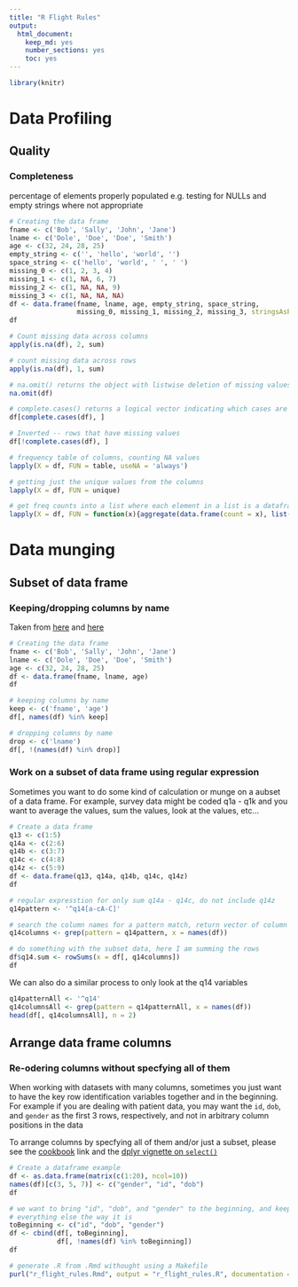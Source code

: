 ```yaml
---
title: "R Flight Rules"
output:
  html_document:
    keep_md: yes
    number_sections: yes
    toc: yes
---
```

<!-- toc -->
```r
library(knitr)
```

# Data Profiling
## Quality
### Completeness
percentage of elements properly populated e.g. testing for NULLs and empty strings where not appropriate

```r
# Creating the data frame
fname <- c('Bob', 'Sally', 'John', 'Jane')
lname <- c('Dole', 'Doe', 'Doe', 'Smith')
age <- c(32, 24, 28, 25)
empty_string <- c('', 'hello', 'world', '')
space_string <- c('hello', 'world', ' ', ' ')
missing_0 <- c(1, 2, 3, 4)
missing_1 <- c(1, NA, 6, 7)
missing_2 <- c(1, NA, NA, 9)
missing_3 <- c(1, NA, NA, NA)
df <- data.frame(fname, lname, age, empty_string, space_string,
                 missing_0, missing_1, missing_2, missing_3, stringsAsFactors = FALSE)
df
```

```r
# Count missing data across columns
apply(is.na(df), 2, sum)

# count missing data across rows
apply(is.na(df), 1, sum)
```

```r
# na.omit() returns the object with listwise deletion of missing values.
na.omit(df)

# complete.cases() returns a logical vector indicating which cases are complete.
df[complete.cases(df), ]
```

```r
# Inverted -- rows that have missing values
df[!complete.cases(df), ]
```

```r
# frequency table of columns, counting NA values
lapply(X = df, FUN = table, useNA = 'always')

# getting just the unique values from the columns
lapply(X = df, FUN = unique)
```

```r
# get freq counts into a list where each element in a list is a dataframe
lapply(X = df, FUN = function(x){aggregate(data.frame(count = x), list(value = x), length)})
```

# Data munging
## Subset of data frame
### Keeping/dropping columns by name
Taken from [here](http://stackoverflow.com/questions/5234117/how-to-drop-columns-by-name-in-a-data-frame) and [here](http://stackoverflow.com/questions/4605206/drop-columns-r-data-frame)
```r
# Creating the data frame
fname <- c('Bob', 'Sally', 'John', 'Jane')
lname <- c('Dole', 'Doe', 'Doe', 'Smith')
age <- c(32, 24, 28, 25)
df <- data.frame(fname, lname, age)
df
```

```r
# keeping columns by name
keep <- c('fname', 'age')
df[, names(df) %in% keep]
```

```r
# dropping columns by name
drop <- c('lname')
df[, !(names(df) %in% drop)]
```

### Work on a subset of data frame using regular expression
Sometimes you want to do some kind of calculation or munge on a aubset of a data frame.  For example, survey data might be coded q1a - q1k and you want to average the values, sum the values, look at the values, etc...

```r
# Create a data frame
q13 <- c(1:5)
q14a <- c(2:6)
q14b <- c(3:7)
q14c <- c(4:8)
q14z <- c(5:9)
df <- data.frame(q13, q14a, q14b, q14c, q14z)
df
```

```r
# regular expresstion for only sum q14a - q14c, do not include q14z
q14pattern <- '^q14[a-cA-C]'

# search the column names for a pattern match, return vector of column indices
q14columns <- grep(pattern = q14pattern, x = names(df))

# do something with the subset data, here I am summing the rows
df$q14.sum <- rowSums(x = df[, q14columns])
df
```

We can also do a similar process to only look at the q14 variables
```r
q14patternAll <- '^q14'
q14columnsAll <- grep(pattern = q14patternAll, x = names(df))
head(df[, q14columnsAll], n = 2)
```

## Arrange data frame columns
### Re-odering columns without specfying all of them
When working with datasets with many columns, sometimes you just want to have
the key row identification variables together and in the beginning.  For example
if you are dealing with patient data, you may want the `id`, `dob`, and `gender`
as the first 3 rows, respectively, and not in arbitrary column positions in the data

To arrange columns by specfying all of them and/or just a subset, please see the
[cookbook](http://www.cookbook-r.com/Manipulating_data/Reordering_the_columns_in_a_data_frame/)
link and the 
[dplyr vignette on `select()`](http://cran.rstudio.com/web/packages/dplyr/vignettes/introduction.html)
```r
# Create a dataframe example
df <- as.data.frame(matrix(c(1:20), ncol=10))
names(df)[c(3, 5, 7)] <- c("gender", "id", "dob")
df
```

```r
# we want to bring "id", "dob", and "gender" to the beginning, and keep
# everything else the way it is
toBeginning <- c("id", "dob", "gender")
df <- cbind(df[, toBeginning],
            df[, !names(df) %in% toBeginning])
df
```


```r
# generate .R from .Rmd withought using a Makefile
purl("r_flight_rules.Rmd", output = "r_flight_rules.R", documentation = 2)
```

